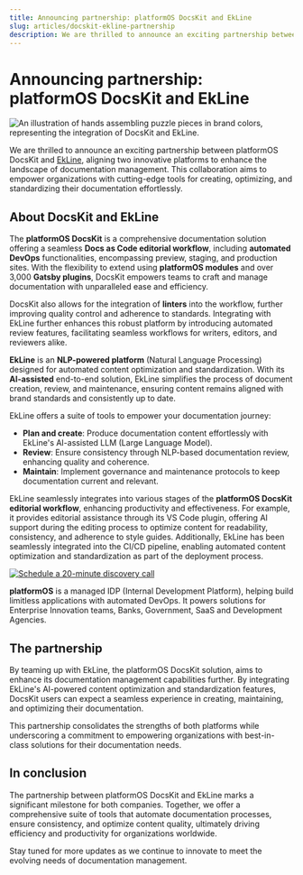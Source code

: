 ```yaml
---
title: Announcing partnership: platformOS DocsKit and EkLine
slug: articles/docskit-ekline-partnership
description: We are thrilled to announce an exciting partnership between platformOS DocsKit and EkLine, aligning two innovative platforms to enhance the landscape of documentation management.
---
```


# Announcing partnership: platformOS DocsKit and EkLine

![An illustration of hands assembling puzzle pieces in brand colors, representing the integration of DocsKit and EkLine.](./assets/DocsKit_EkLine.png)

We are thrilled to announce an exciting partnership between platformOS DocsKit and [EkLine](https://ekline.io/), aligning two innovative platforms to enhance the landscape of documentation management. This collaboration aims to empower organizations with cutting-edge tools for creating, optimizing, and standardizing their documentation effortlessly.

## About DocsKit and EkLine

The **platformOS DocsKit** is a comprehensive documentation solution offering a seamless **Docs as Code editorial workflow**, including **automated DevOps** functionalities, encompassing preview, staging, and production sites. With the flexibility to extend using **platformOS modules** and over 3,000 **Gatsby plugins**, DocsKit empowers teams to craft and manage documentation with unparalleled ease and efficiency. 

DocsKit also allows for the integration of **linters** into the workflow, further improving quality control and adherence to standards. Integrating with EkLine further enhances this robust platform by introducing automated review features, facilitating seamless workflows for writers, editors, and reviewers alike. 

**EkLine** is an **NLP-powered platform** (Natural Language Processing) designed for automated content optimization and standardization. With its **AI-assisted** end-to-end solution, EkLine simplifies the process of document creation, review, and maintenance, ensuring content remains aligned with brand standards and consistently up to date.

EkLine offers a suite of tools to empower your documentation journey:

* **Plan and create**: Produce documentation content effortlessly with EkLine's AI-assisted LLM (Large Language Model).
* **Review**: Ensure consistency through NLP-based documentation review, enhancing quality and coherence.
* **Maintain**: Implement governance and maintenance protocols to keep documentation current and relevant. 

EkLine seamlessly integrates into various stages of the **platformOS DocsKit editorial workflow**, enhancing productivity and effectiveness. For example, it provides editorial assistance through its VS Code plugin, offering AI support during the editing process to optimize content for readability, consistency, and adherence to style guides. Additionally, EkLine has been seamlessly integrated into the CI/CD pipeline, enabling automated content optimization and standardization as part of the deployment process.


<a href="https://calendar.thetrackapp.com/colin-frost/5939f8d5-c49e-4626-9e70-3f51aa599dcd">
  <img src={discoveryCallBanner} alt="Schedule a 20-minute discovery call" />
</a>

**platformOS** is a managed IDP (Internal Development Platform), helping build limitless applications with automated DevOps.  It powers solutions for Enterprise Innovation teams, Banks, Government, SaaS and Development Agencies.

## The partnership 

By teaming up with EkLine, the platformOS DocsKit solution, aims to enhance its documentation management capabilities further. By integrating EkLine's AI-powered content optimization and standardization features, DocsKit users can expect a seamless experience in creating, maintaining, and optimizing their documentation. 

This partnership consolidates the strengths of both platforms while underscoring a commitment to empowering organizations with best-in-class solutions for their documentation needs.

## In conclusion

The partnership between platformOS DocsKit and EkLine marks a significant milestone for both companies. Together, we offer a comprehensive suite of tools that automate documentation processes, ensure consistency, and optimize content quality, ultimately driving efficiency and productivity for organizations worldwide.

Stay tuned for more updates as we continue to innovate to meet the evolving needs of documentation management. 
